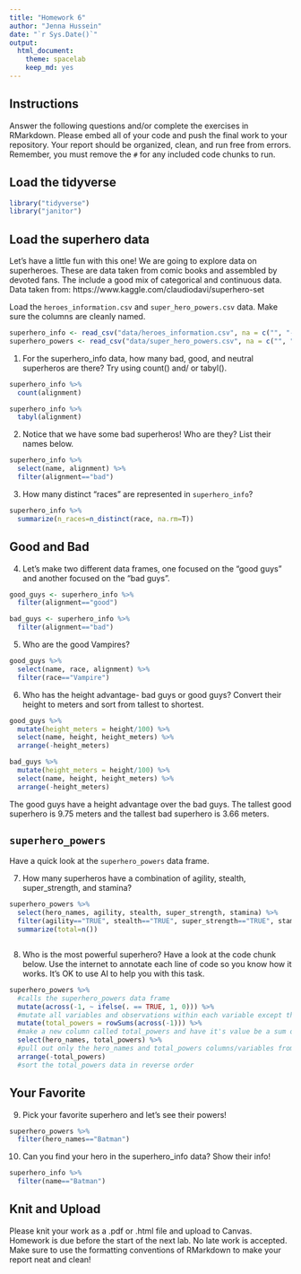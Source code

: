 ```yaml
---
title: "Homework 6"
author: "Jenna Hussein"
date: "`r Sys.Date()`"
output:
  html_document: 
    theme: spacelab
    keep_md: yes
---
```


## Instructions
Answer the following questions and/or complete the exercises in RMarkdown. Please embed all of your code and push the final work to your repository. Your report should be organized, clean, and run free from errors. Remember, you must remove the `#` for any included code chunks to run.  

## Load the tidyverse
```r
library("tidyverse")
library("janitor")
```

## Load the superhero data
Let's have a little fun with this one! We are going to explore data on superheroes. These are data taken from comic books and assembled by devoted fans. The include a good mix of categorical and continuous data.  Data taken from: https://www.kaggle.com/claudiodavi/superhero-set  

Load the `heroes_information.csv` and `super_hero_powers.csv` data. Make sure the columns are cleanly named.
```r
superhero_info <- read_csv("data/heroes_information.csv", na = c("", "-99", "-")) %>% clean_names()
superhero_powers <- read_csv("data/super_hero_powers.csv", na = c("", "-99", "-")) %>% clean_names()
```

1. For the superhero_info data, how many bad, good, and neutral superheros are there? Try using count() and/ or tabyl().
```r
superhero_info %>% 
  count(alignment)
```

```r
superhero_info %>% 
  tabyl(alignment)
```

2. Notice that we have some bad superheros! Who are they? List their names below.  
```r
superhero_info %>% 
  select(name, alignment) %>% 
  filter(alignment=="bad")
```

3. How many distinct "races" are represented in `superhero_info`?
```r
superhero_info %>% 
  summarize(n_races=n_distinct(race, na.rm=T))
```

## Good and Bad
4. Let's make two different data frames, one focused on the "good guys" and another focused on the "bad guys".
```r
good_guys <- superhero_info %>% 
  filter(alignment=="good")
```

```r
bad_guys <- superhero_info %>% 
  filter(alignment=="bad")
```

5. Who are the good Vampires?
```r
good_guys %>% 
  select(name, race, alignment) %>% 
  filter(race=="Vampire")
```

6. Who has the height advantage- bad guys or good guys? Convert their height to meters and sort from tallest to shortest.  
```r
good_guys %>% 
  mutate(height_meters = height/100) %>% 
  select(name, height, height_meters) %>% 
  arrange(-height_meters)
```

```r
bad_guys %>% 
  mutate(height_meters = height/100) %>% 
  select(name, height, height_meters) %>% 
  arrange(-height_meters)
```
The good guys have a height advantage over the bad guys. The tallest good superhero is 9.75 meters and the tallest bad superhero is 3.66 meters.

## `superhero_powers`
Have a quick look at the `superhero_powers` data frame.  

7. How many superheros have a combination of agility, stealth, super_strength, and stamina?
```r
superhero_powers %>% 
  select(hero_names, agility, stealth, super_strength, stamina) %>% 
  filter(agility=="TRUE", stealth=="TRUE", super_strength=="TRUE", stamina=="TRUE") %>% 
  summarize(total=n())
```

```r

```

8. Who is the most powerful superhero? Have a look at the code chunk below. Use the internet to annotate each line of code so you know how it works. It's OK to use AI to help you with this task.
```r
superhero_powers %>%
  #calls the superhero_powers data frame
  mutate(across(-1, ~ ifelse(. == TRUE, 1, 0))) %>% 
  #mutate all variables and observations within each variable except the first variable. The period tells R to evaluate all cells. If a cell says True, change its value to 1. If a cell says False, change its value to 0.
  mutate(total_powers = rowSums(across(-1))) %>% 
  #make a new column called total_powers and have it's value be a sum of all the rows except for the first row.
  select(hero_names, total_powers) %>% 
  #pull out only the hero_names and total_powers columns/variables from the data frame.
  arrange(-total_powers)
  #sort the total_powers data in reverse order
```

## Your Favorite
9. Pick your favorite superhero and let's see their powers!  
```r
superhero_powers %>% 
  filter(hero_names=="Batman")
```

10. Can you find your hero in the superhero_info data? Show their info!  
```r
superhero_info %>% 
  filter(name=="Batman")
```

## Knit and Upload
Please knit your work as a .pdf or .html file and upload to Canvas. Homework is due before the start of the next lab. No late work is accepted. Make sure to use the formatting conventions of RMarkdown to make your report neat and clean!  